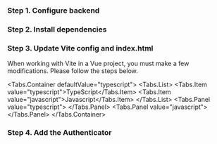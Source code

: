 
### Step 1. Configure backend

<QuickStartPullWeb />

### Step 2. Install dependencies

<QuickStartInstallWeb />

### Step 3. Update Vite config and index.html

When working with Vite in a Vue project, you must make a few modifications. Please follow the steps below.

<Tabs.Container defaultValue="typescript">
  <Tabs.List>
    <Tabs.Item value="typescript">TypeScript</Tabs.Item>
    <Tabs.Item value="javascript">Javascript</Tabs.Item>
  </Tabs.List>
  <Tabs.Panel value="typescript">
    <VitePolyfillTS />
  </Tabs.Panel>
  <Tabs.Panel value="javascript">
    <VitePolyfill />
    </Tabs.Panel>
</Tabs.Container>

### Step 4. Add the Authenticator

<QuickStartAddWeb />

<TroubleshootingWeb />
